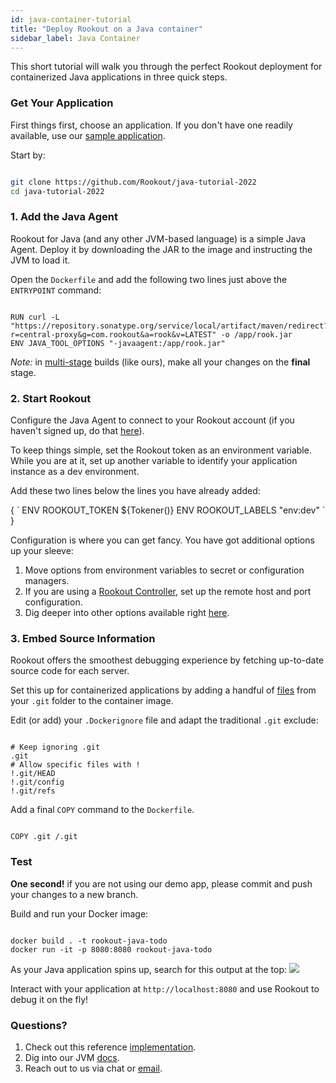 ```yaml
---
id: java-container-tutorial
title: "Deploy Rookout on a Java container"
sidebar_label: Java Container
---
```

This short tutorial will walk you through the perfect Rookout deployment for containerized Java applications in three quick steps.


### Get Your Application

First things first, choose an application.
If you don't have one readily available, use our [sample application](https://github.com/Rookout/java-tutorial-2022).

Start by:

```bash

git clone https://github.com/Rookout/java-tutorial-2022
cd java-tutorial-2022

```

### 1. Add the Java Agent

Rookout for Java (and any other JVM-based language) is a simple Java Agent.
Deploy it by downloading the JAR to the image and instructing the JVM to load it.

Open the `Dockerfile` and add the following two lines just above the `ENTRYPOINT` command:

```shell

RUN curl -L "https://repository.sonatype.org/service/local/artifact/maven/redirect?r=central-proxy&g=com.rookout&a=rook&v=LATEST" -o /app/rook.jar
ENV JAVA_TOOL_OPTIONS "-javaagent:/app/rook.jar"

```

_Note:_ in [multi-stage](https://docs.docker.com/develop/develop-images/multistage-build/) builds (like ours), make all your changes on the **final** stage.

### 2. Start Rookout

Configure the Java Agent to connect to your Rookout account (if you haven't signed up, do that [here](https://app.rookout.com/#mode=signUp)).

To keep things simple, set the Rookout token as an environment variable.
While you are at it, set up another variable to identify your application instance as a dev environment.

Add these two lines below the lines you have already added:


<CodeBlock language="bash">
    {
        `
ENV ROOKOUT_TOKEN ${Tokener()}
ENV ROOKOUT_LABELS "env:dev"
        `
    }
</CodeBlock>


<div className="rookout-org-info" />

Configuration is where you can get fancy. You have got additional options up your sleeve:

1.  Move options from environment variables to secret or configuration managers.
2.  If you are using a [Rookout Controller](etl-controller-intro.md), set up the remote host and port configuration.
3.  Dig deeper into other options available right [here](jvm-setup.mdx#sdk-configuration).

### 3. Embed Source Information

Rookout offers the smoothest debugging experience by fetching up-to-date source code for each server.

Set this up for containerized applications by adding a handful of [files](https://www.rookout.com/blog/embedding-source-code-version-information-in-docker-images/) from your `.git` folder to the container image.

Edit (or add) your `.Dockerignore` file and adapt the traditional `.git` exclude:

```ignore

# Keep ignoring .git
.git
# Allow specific files with !
!.git/HEAD
!.git/config
!.git/refs

```

Add a final `COPY` command to the `Dockerfile`.

```shell

COPY .git /.git

```

### Test

**One second!** if you are not using our demo app, please commit and push your changes to a new branch.

Build and run your Docker image:

```

docker build . -t rookout-java-todo
docker run -it -p 8080:8080 rookout-java-todo

```

As your Java application spins up, search for this output at the top:
<img src="/img/screenshots/java_success.png" />

Interact with your application at `http://localhost:8080` and use Rookout to debug it on the fly!

### Questions?

1.  Check out this reference [implementation](https://github.com/Rookout/java-tutorial-2022/compare/master...Rookout:java-tutorial-2022:configure-rookout).
2.  Dig into our JVM [docs](jvm-setup.mdx).
3.  Reach out to us via chat or [email](mailto:support@rookout.com).
